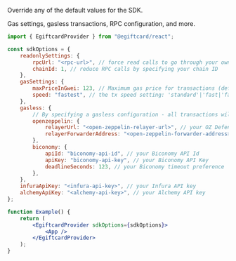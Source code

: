 Override any of the default values for the SDK.

Gas settings, gasless transactions, RPC configuration, and more.

```jsx
import { EgiftcardProvider } from "@egiftcard/react";

const sdkOptions = {
	readonlySettings: {
		rpcUrl: "<rpc-url>", // force read calls to go through your own RPC url
		chainId: 1, // reduce RPC calls by specifying your chain ID
	},
	gasSettings: {
		maxPriceInGwei: 123, // Maximum gas price for transactions (default 300 gwei)
		speed: "fastest", // the tx speed setting: 'standard'|'fast|'fastest' (default: 'fastest')
	},
	gasless: {
		// By specifying a gasless configuration - all transactions will get forwarded to enable gasless transactions
		openzeppelin: {
			relayerUrl: "<open-zeppelin-relayer-url>", // your OZ Defender relayer URL
			relayerForwarderAddress: "<open-zeppelin-forwarder-address>", // the OZ defender relayer address (defaults to the standard one)
		},
		biconomy: {
			apiId: "biconomy-api-id", // your Biconomy API Id
			apiKey: "biconomy-api-key", // your Biconomy API Key
			deadlineSeconds: 123, // your Biconomy timeout preference
		},
	},
	infuraApiKey: "<infura-api-key>", // your Infura API key
	alchemyApiKey: "<alchemy-api-key>", // your Alchemy API key
};

function Example() {
	return (
		<EgiftcardProvider sdkOptions={sdkOptions}>
			<App />
		</EgiftcardProvider>
	);
}
```
